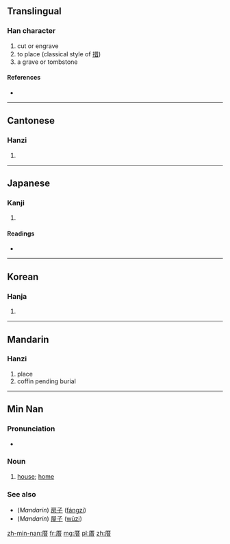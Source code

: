 ==Translingual==

===Han character===
{{Han char|rn=27|rad=厂|as=08|sn=10|four=7126<sub>1</sub>|canj=一廿日 (MTA)}}

# cut or engrave
# to place (classical style of [[措]])
# a grave or tombstone

====References====
* {{Han ref|kx=0161.370|dkj=02961|dj=0368.140|hdz=10073.090|uh=539D|ud=21405|bh=ADED|bd=44525}}

----

==Cantonese==

===Hanzi===
{{yue-hanzi|jyut=|y=chou3}}

# {{defn|lang=yue|sort=厂08}}

----

==Japanese==

===Kanji===
{{ja-kanji|grade=|rs=厂08}}

# {{defn|lang=ja|sort=厂08}}

====Readings====
* {{ja-readings|on=[[さく]] (saku), [[そ]] (so), [[せき]] (seki), [[じゃく]] (jaku)|kun=[[と]] (to), [[まじる]] (majiru), [[おく]] (oku)}}

----

==Korean==

===Hanja===
{{ko-hanja|hangeul=조|rv=jo|mr=cho}}

# {{defn|lang=ko|sort=厂08}}

----

==Mandarin==

===Hanzi===
{{cmn-hanzi|pin=[[cuò]] ([[cuo4]])|wg=ts'o<sup>4</sup>}}

# place
#coffin pending burial
----

==Min Nan==

===Pronunciation===
* {{IPA|[ tsʰu˨˩ ]|lang=nan}}

===Noun===
{{nan-noun|ts|poj=[[chhù]] (chhu<sup>3</sup>)|pojt=chhu3|rs=厂08}}

# [[house]]; [[home]]

===See also===
* (''Mandarin'') [[房子]] ([[fángzi]])
* (''Mandarin'') [[屋子]] ([[wūzi]])

[[zh-min-nan:厝]]
[[fr:厝]]
[[mg:厝]]
[[pl:厝]]
[[zh:厝]]